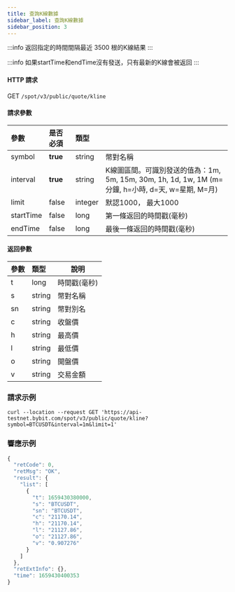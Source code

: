 ```yaml
---
title: 查詢K線數據
sidebar_label: 查詢K線數據
sidebar_position: 3
---
```



:::info
返回指定的時間間隔最近 3500 根的K線結果
:::

:::info
如果startTime和endTime沒有發送，只有最新的K線會被返回
:::

#### HTTP 請求
GET <code>/spot/v3/public/quote/kline</code>

#### 請求參數
| 參數 | 是否必須 | 類型 | |
|:----- |:-------|:-----|------ |
| symbol | **true** | string | 幣對名稱 |
| interval | **true** | string | K線圖區間。可識別發送的值為：1m, 5m, 15m, 30m, 1h, 1d, 1w, 1M (m=分鐘, h=小時, d=天, w=星期, M=月)|
| limit | false | integer | 默認1000， 最大1000 |
| startTime | false | long | 第一條返回的時間戳(毫秒) |
| endTime | false | long | 最後一條返回的時間戳(毫秒) |

#### 返回參數
| 參數 | 類型 | 說明|
|:----- |:-----|----- |
|t| long | 時間戳(毫秒) |
|s| string | 幣對名稱 |
|sn| string | 幣對別名 |
|c| string | 收盤價 |
|h| string | 最高價 |
|l| string | 最低價 |
|o| string | 開盤價 |
|v| string | 交易金額 |

### 請求示例

<Tabs>
<TabItem value="console" label="Console">

```http
curl --location --request GET 'https://api-testnet.bybit.com/spot/v3/public/quote/kline?symbol=BTCUSDT&interval=1m&limit=1'
```

</TabItem>
</Tabs>

### 響應示例

```javascript
{
  "retCode": 0,
  "retMsg": "OK",
  "result": {
    "list": [
      {
        "t": 1659430380000,
        "s": "BTCUSDT",
        "sn": "BTCUSDT",
        "c": "21170.14",
        "h": "21170.14",
        "l": "21127.86",
        "o": "21127.86",
        "v": "0.907276"
      }
    ]
  },
  "retExtInfo": {},
  "time": 1659430400353
}
```

